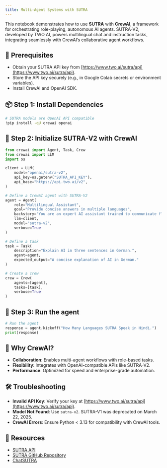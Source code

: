 ```yaml
---
title: Multi-Agent Systems with SUTRA
---
```


This notebook demonstrates how to use **SUTRA** with **CrewAI**, a framework for orchestrating role-playing, autonomous AI agents. SUTRA-V2, developed by TWO AI, powers multilingual chat and instruction tasks, integrating seamlessly with CrewAI’s collaborative agent workflows.[](https://www.analyticsvidhya.com/blog/2024/01/building-collaborative-ai-agents-with-crewai/)[](https://github.com/crewAIInc/crewAI)

## 🔧 Prerequisites

- Obtain your SUTRA API key from [https://www.two.ai/sutra/api](https://www.two.ai/sutra/api).
- Store the API key securely (e.g., in Google Colab secrets or environment variables).
- Install CrewAI and OpenAI SDK.

## 📦 Step 1: Install Dependencies

```bash
# SUTRA models are OpenAI API compatible
!pip install -qU crewai openai
```

## 🔐 Step 2: Initialize SUTRA-V2 with CrewAI

```python
from crewai import Agent, Task, Crew
from crewai import LLM
import os

client = LLM(
    model="openai/sutra-v2",
    api_key=os.getenv("SUTRA_API_KEY"),
    api_base="https://api.two.ai/v2",
)

# Define a CrewAI agent with SUTRA-V2
agent = Agent(
    role="Multilingual Assistant",
    goal="Provide concise answers in multiple languages",
    backstory="You are an expert AI assistant trained to communicate fluently in over 50 languages.",
    llm=client,
    model="sutra-v2",
    verbose=True
)

# Define a task
task = Task(
    description="Explain AI in three sentences in German.",
    agent=agent,
    expected_output="A concise explanation of AI in German."
)

# Create a crew
crew = Crew(
    agents=[agent],
    tasks=[task],
    verbose=True
)
```

## 💬 Step 3: Run the agent

```python
# Run the agent
response = agent.kickoff("How Many Languages SUTRA Speak in Hindi.")
print(response)
```

## 🌟 Why CrewAI?

- **Collaboration**: Enables multi-agent workflows with role-based tasks.[](https://github.com/crewAIInc/crewAI)
- **Flexibility**: Integrates with OpenAI-compatible APIs like SUTRA-V2.[](https://www.analyticsvidhya.com/blog/2024/01/building-collaborative-ai-agents-with-crewai/)
- **Performance**: Optimized for speed and enterprise-grade automation.[](https://github.com/crewAIInc/crewAI)

## 🛠 Troubleshooting

- **Invalid API Key**: Verify your key at [https://www.two.ai/sutra/api](https://www.two.ai/sutra/api).
- **Model Not Found**: Use `sutra-v2`. SUTRA-V1 was deprecated on March 22, 2025.
- **CrewAI Errors**: Ensure Python < 3.13 for compatibility with CrewAI tools.[](https://docs.ag2.ai/0.8.1/docs/blog/category/crewai/)

## 📎 Resources

- [SUTRA API](https://www.two.ai/sutra/api)
- [SUTRA GitHub Repository](https://github.com/sutra-dev/sutra-cookbook)
- [ChatSUTRA](https://chat.two.ai)
